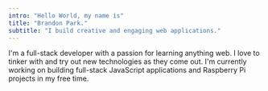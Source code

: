 ```yaml
---
intro: "Hello World, my name is"
title: "Brandon Park."
subtitle: "I build creative and engaging web applications."
---
```


I'm a full-stack developer with a passion for learning anything web. I love to tinker with and try out new technologies as they come out. I'm currently working on building full-stack JavaScript applications and Raspberry Pi projects in my free time.


